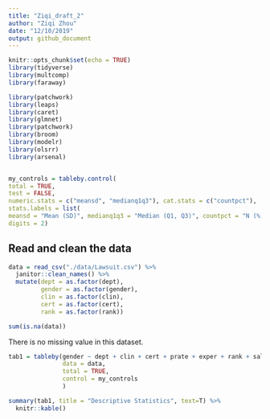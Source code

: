 ```yaml
---
title: "Ziqi_draft_2"
author: "Ziqi Zhou"
date: "12/10/2019"
output: github_document
---
```


```r
knitr::opts_chunk$set(echo = TRUE)
library(tidyverse)
library(multcomp)
library(faraway)

library(patchwork)
library(leaps)
library(caret)
library(glmnet)
library(patchwork)
library(broom)
library(modelr)
library(olsrr)
library(arsenal)


my_controls = tableby.control(
total = TRUE,
test = FALSE,
numeric.stats = c("meansd", "medianq1q3"), cat.stats = c("countpct"),
stats.labels = list(
meansd = "Mean (SD)", medianq1q3 = "Median (Q1, Q3)", countpct = "N (%)"),
digits = 2)
```

## Read and clean the data

```r
data = read_csv("./data/Lawsuit.csv") %>% 
  janitor::clean_names() %>% 
  mutate(dept = as.factor(dept),
         gender = as.factor(gender),
         clin = as.factor(clin),
         cert = as.factor(cert),
         rank = as.factor(rank)) 

sum(is.na(data))
```

There is no missing value in this dataset.




```r
tab1 = tableby(gender ~ dept + clin + cert + prate + exper + rank + sal94 + sal95,
               data = data,
               total = TRUE,
               control = my_controls
               )

summary(tab1, title = "Descriptive Statistics", text=T) %>% 
  knitr::kable()

```















